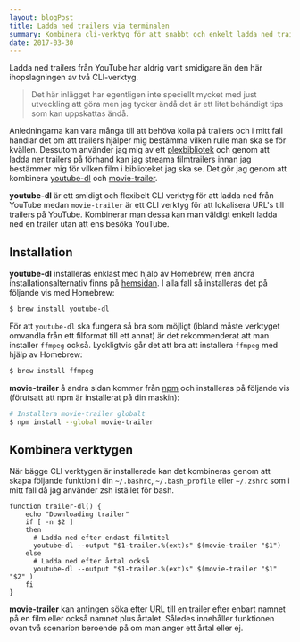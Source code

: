 ```yaml
---
layout: blogPost
title: Ladda ned trailers via terminalen
summary: Kombinera cli-verktyg för att snabbt och enkelt ladda ned trailers
date: 2017-03-30
---
```


Ladda ned trailers från YouTube har aldrig varit smidigare än den här ihopslagningen av två CLI-verktyg.

> Det här inlägget har egentligen inte speciellt mycket med just utveckling att göra men jag tycker ändå det är ett litet behändigt tips som kan uppskattas ändå.


Anledningarna kan vara många till att behöva kolla på trailers och i mitt fall handlar det om att trailers hjälper mig bestämma vilken rulle man ska se för kvällen. Dessutom använder jag mig av ett [plexbibliotek](https://www.plex.tv/) och genom att ladda ner trailers på förhand kan jag streama filmtrailers innan jag bestämmer mig för vilken film i biblioteket jag ska se. Det gör jag genom att kombinera [youtube-dl](https://rg3.github.io/youtube-dl/) och [movie-trailer](https://www.npmjs.com/package/movie-trailer).

**youtube-dl** är ett smidigt och flexibelt CLI verktyg för att ladda ned från YouTube medan `movie-trailer` är ett CLI verktyg för att lokalisera URL's till trailers på YouTube. Kombinerar man dessa kan man väldigt enkelt ladda ned en trailer utan att ens besöka YouTube.

## Installation

**youtube-dl** installeras enklast med hjälp av Homebrew, men andra installationsalternativ finns på [hemsidan](https://rg3.github.io/youtube-dl/). I alla fall så installeras det på följande vis med Homebrew:

```bash
$ brew install youtube-dl
```

För att `youtube-dl` ska fungera så bra som möjligt (ibland måste verktyget omvandla från ett filformat till ett annat) är det rekommenderat att man installer `ffmpeg` också. Lyckligtvis går det att bra att installera `ffmpeg` med hjälp av Homebrew:

```bash
$ brew install ffmpeg
```

**movie-trailer** å andra sidan kommer från [npm](https://www.npmjs.com/) och installeras på följande vis (förutsatt att npm är installerat på din maskin):

```bash
# Installera movie-trailer globalt
$ npm install --global movie-trailer
```

## Kombinera verktygen
När bägge CLI verktygen är installerade kan det kombineras genom att skapa följande funktion i din `~/.bashrc`, `~/.bash_profile` eller `~/.zshrc` som i mitt fall då jag använder zsh istället för bash.

```bash:~/.zshrc
function trailer-dl() {
    echo "Downloading trailer"
    if [ -n $2 ]
    then
      # Ladda ned efter endast filmtitel
      youtube-dl --output "$1-trailer.%(ext)s" $(movie-trailer "$1")
    else
      # Ladda ned efter årtal också
      youtube-dl --output "$1-trailer.%(ext)s" $(movie-trailer "$1" "$2" )
    fi
}
```

**movie-trailer** kan antingen söka efter URL till en trailer efter enbart namnet på en film eller också namnet plus årtalet. Således innehåller funktionen ovan två scenarion beroende på om man anger ett årtal eller ej.